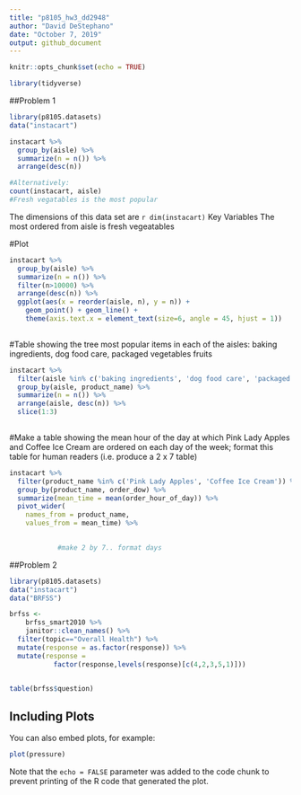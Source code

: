 ```yaml
---
title: "p8105_hw3_dd2948"
author: "David DeStephano"
date: "October 7, 2019"
output: github_document
---
```


```r
knitr::opts_chunk$set(echo = TRUE)
```
```r
library(tidyverse)
```

##Problem 1
```r
library(p8105.datasets)
data("instacart")

instacart %>%
  group_by(aisle) %>%
  summarize(n = n()) %>% 
  arrange(desc(n))

#Alternatively:
count(instacart, aisle)
#Fresh vegatables is the most popular

```

The dimensions of this data set are `r dim(instacart)`
Key Variables
The most ordered from aisle is fresh vegeatables

#Plot
```r
instacart %>%
  group_by(aisle) %>%
  summarize(n = n()) %>% 
  filter(n>10000) %>% 
  arrange(desc(n)) %>% 
  ggplot(aes(x = reorder(aisle, n), y = n)) + 
    geom_point() + geom_line() + 
    theme(axis.text.x = element_text(size=6, angle = 45, hjust = 1))
  
```

#Table showing the tree most popular items in each of the aisles: baking ingredients, dog food care, packaged vegetables fruits
```r
instacart %>%
  filter(aisle %in% c('baking ingredients', 'dog food care', 'packaged vegetables fruits')) %>% 
  group_by(aisle, product_name) %>% 
  summarize(n = n()) %>%  
  arrange(aisle, desc(n)) %>%
  slice(1:3)
  
```
#Make a table showing the mean hour of the day at which Pink Lady Apples and Coffee Ice Cream are ordered on each day of the week; format this table for human readers (i.e. produce a 2 x 7 table)

```r
instacart %>%
  filter(product_name %in% c('Pink Lady Apples', 'Coffee Ice Cream')) %>% 
  group_by(product_name, order_dow) %>% 
  summarize(mean_time = mean(order_hour_of_day)) %>% 
  pivot_wider(
    names_from = product_name,
    values_from = mean_time) %>% 

  
            #make 2 by 7.. format days
```

##Problem 2
```r
library(p8105.datasets)
data("instacart")
data("BRFSS")

brfss <- 
    brfss_smart2010 %>% 
    janitor::clean_names() %>%
  filter(topic=="Overall Health") %>% 
  mutate(response = as.factor(response)) %>% 
  mutate(response =
           factor(response,levels(response)[c(4,2,3,5,1)]))


table(brfss$question)
```









## Including Plots

You can also embed plots, for example:

```r
plot(pressure)
```

Note that the `echo = FALSE` parameter was added to the code chunk to prevent printing of the R code that generated the plot.
